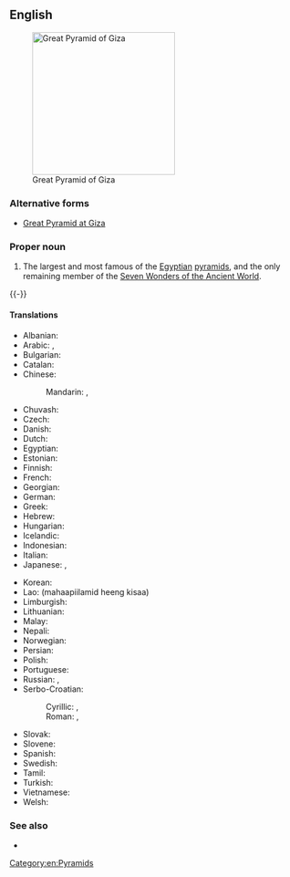==English==
[[File:Gizeh Cheops BW 1.jpg|thumb|250px|upright|Great Pyramid of Giza]]

===Alternative forms===
* [[Great Pyramid at Giza]]

===Proper noun===
{{en-proper noun|head=the [[great|Great]] [[pyramid|Pyramid]] [[of]] [[Giza]]}}

# The largest and most famous of the [[Egyptian]] [[pyramid]]s, and the only remaining member of the [[w:Seven Wonders of the Ancient World|Seven Wonders of the Ancient World]].
{{-}}

====Translations====
{{trans-top|the largest and most famous of the Egyptian pyramids}}
* Albanian: {{t|sq|piramida e Keopsit}}
* Arabic: {{t|ar|هَرَم أَكْبَر|m}}, {{t|ar|هَرَم خُوفُو|m}}
* Bulgarian: {{t|bg|Хеопсова пирамида|f|tr=Xeopsova piramida}}
* Catalan: {{t|ca|piràmide de Kheops|f}}
* Chinese:
*: Mandarin: {{t|cmn|吉薩金字塔|sc=Hani}}, {{t|cmn|吉萨金字塔|tr=Jísà jīnzìtǎ|sc=Hani}}
* Chuvash: {{t|cv|Хеопс пирамиди|sc=Cyrl}}
* Czech: {{t|cs|Chufuova pyramida|f}}
* Danish: {{t|da|Keopspyramiden}}
* Dutch: {{t|nl|piramide van Cheops|f}}
* Egyptian: {{t-egy|ꜣḫt-ḫw.f-wj|h=<-x-w-f-w->-Ax-x*t:N18-O24-niwt|f}}
* Estonian: {{t|et|Cheopsi püramiid}}
* Finnish: {{t|fi|Kheopsin pyramidi}}
* French: {{t|fr|pyramide de Khéops|f}}
* Georgian: {{t|ka|ხეოფსის პირამიდა}}
* German: {{t|de|Cheops-Pyramide|f}}
* Greek: {{t|el|πυραμίδα του Χέοπα|f}}
* Hebrew: {{t|he|הפירמידה הגדולה של גיזה|f|tr=ha-piramída ha-gdolá shel gáza}}
* Hungarian: {{t|hu|Gízai piramisok}}
* Icelandic: {{t|is|pýramídinn mikli í Giza}}
* Indonesian: {{t|id|Piramida Agung Giza}}
* Italian: {{t|it|Piramide di Cheope|f}}
* Japanese: {{t|ja|ギザの大ピラミッド|tr=Giza-no dai-piramiddo}}, {{t|ja|クフ王のピラミッド|tr=Kufu-ō-no piramiddo}}
{{trans-mid}}
* Korean: {{t|ko|기자의 피라미드|tr=Gija-ui piramideu}}
* Lao: {{t|lo|ມະຫາປີລະມິດ ແຫ່ງ ກິຊາ}} (mahaapiilamid heeng kisaa)
* Limburgish: {{t|li|Piramide va Cheops}}
* Lithuanian: {{t|lt|Cheopso piramidė}}
* Malay: {{t|ms|Piramid Agung Kufu}}
* Nepali: {{t|ne|मिश्रको पिरामिड|tr=mišrakī piramiḍ|sc=Deva}}
* Norwegian: {{t|no|Kheopspyramiden}}
* Persian: {{t|fa|هرم بزرگ جیزه|tr=haram bozorg jîzeh}}
* Polish: {{t|pl|Piramida Cheopsa|f}}
* Portuguese: {{t|pt|Pirâmide de Quéops|f}}
* Russian: {{t|ru|пирами́да Хео́пса|f}}, {{t|ru|пирами́да Ху́фу|f}}
* Serbo-Croatian:
*: Cyrillic: {{t|sh|Велика Кеопсова пирамида|f|sc=Cyrl}}, {{t|sh|Кеопсова пирамида|f|sc=Cyrl}}
*: Roman: {{t|sh|Velika Keopsova piramida|f}}, {{t|sh|Keopsova piramida|f}}
* Slovak: {{t|sk|Chufuova pyramída|f}}
* Slovene: {{t|sl|Keopsova piramida|f}}
* Spanish: {{t|es|Gran Pirámide de Giza|f}}
* Swedish: {{t|sv|Cheopspyramiden}}
* Tamil: {{t|ta|கிசாவின் பெரிய பிரமிட்|tr=kicāviN periya piramiṭ|sc=Taml}}
* Turkish: {{t|tr|Keops piramidi}}
* Vietnamese: {{t|vi|Kim tự tháp Cheops}}
* Welsh: {{t|cy|Pyramidau'r Aifft}}
{{trans-bottom}}

===See also===
* {{projectlink|pedia}}

[[Category:en:Pyramids]]